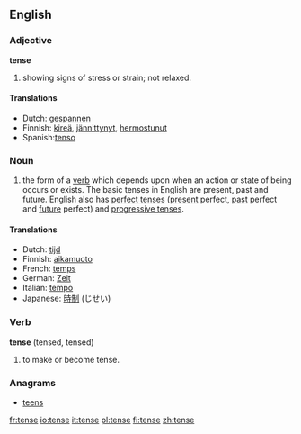 ==English==

===Adjective===
'''tense'''

#showing signs of stress or strain; not relaxed.

====Translations====
*Dutch: [[gespannen]]
*Finnish: [[kireä]], [[jännittynyt]], [[hermostunut]]
*Spanish:[[tenso]]

===Noun===
{{en-noun-reg}}

# {{grammar}} the form of a [[verb]] which depends upon when an action or state of being occurs or exists. The basic tenses in English are present, past and future.  English also has [[perfect tense]]s ([[present tense|present]] perfect, [[past tense|past]] perfect and [[future tense|future]] perfect) and [[progressive tense]]s.

====Translations====
*Dutch: [[tijd]] {{m}}
*Finnish: [[aikamuoto]]
*French: [[temps]] {{m}}
*German: [[Zeit]] {{f}}
*Italian: [[tempo]] {{m}}
*Japanese: [[時制]] (じせい)

===Verb===
'''tense''' (tensed, tensed)

#to make or become tense.

===Anagrams===
*[[teens]]

[[fr:tense]]
[[io:tense]]
[[it:tense]]
[[pl:tense]]
[[fi:tense]]
[[zh:tense]]